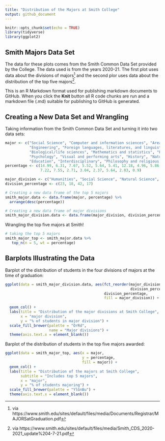 ```yaml
---
title: "Distribution of the Majors at Smith College"
output: github_document
---
```


```r
knitr::opts_chunk$set(echo = TRUE)
library(tidyverse)
library(ggplot2)
```

## Smith Majors Data Set

The data for these plots comes from the Smith Common Data Set provided by the College. The data used is from the years 2020-21. The first plot uses data about the divisions of majors^[via https://www.smith.edu/sites/default/files/media/Documents/Registrar/MAJORSatGraduation.pdf] and the second plor uses data about the distribution of the top five majors^[via https://www.smith.edu/sites/default/files/media/Smith_CDS_2020-2021_update%204-7-21.pdf].

This is an R Markdown format used for publishing markdown documents to GitHub. When you click the **Knit** button all R code chunks are run and a markdown file (.md) suitable for publishing to GitHub is generated.

## Creating a New Data Set and Wrangling

Taking information from the Smith Common Data Set and turning it into two data sets:

```r

major <- c("Social Science", "Computer and information sciences", "Area, ethnic, and gender studies", 
           "Engineering", "Foreign languages, literatures, and linguistics", "English", 
           "Biological/life sciences", "Mathematics and statistics", "Physical sciences", 
           "Psychology", "Visual and performing arts", "History", "Natural resources and conservation", 
           "Education", "Interdisciplinary", "Philosophy and religious studies", "Architecture")
percentage <- c(14.99, 6.31, 7.67, 5.52, 5.64, 5.41, 12.18, 4.96, 5.86, 
                7.22, 7.55, 2.71, 3.04, 2.37, 5.64, 2.03, 0.9)

major_division <- c("Humanities", "Social Science", "Natural Science", "Interdivisional/Self-Designed")
division_percentage <- c(23, 18, 42, 17)

# Creating a new data frame of the top 5 majors
smith_major.data <- data.frame(major, percentage) %>% 
  arrange(desc(percentage))

# Creating a new data frame of major divisions
smith_major_division.data <- data.frame(major_division, division_percentage)

```


Wrangling the top five majors at Smith!

```r

# taking the top 5 majors
smith_major_top <- smith_major.data %>%
   top_n(n = 5, wt = percentage)
```

## Barplots Illustrating the Data

Barplot of the distribution of students in the four divisions of majors at the time of graduation:

```r
ggplot(data = smith_major_division.data, aes(fct_reorder(major_division,
                                                         division_percentage),
                                             division_percentage,
                                             fill = major_division)) + 
                                             
  geom_col() +
  labs(title = "Distribution of the major divisions at Smith College", 
       x = "major division", 
       y = "% of students in major division") +
  scale_fill_brewer(palette = "OrRd",
                    name = "Major divisions") +
  theme(axis.text.x = element_blank())
```

Barplot of the distribution of students in the top five majors awarded:

```r
ggplot(data = smith_major_top, aes(x = major, 
                                   y = percentage, 
                                   fill = major)) + 
  geom_col() +
  labs(title = "Distribution of the majors at Smith College",
       subtitle = "Includes top 5 majors",
       x = "major",
       y = "% of students majoring") +
  scale_fill_brewer(palette = "YlGnBu") +
  theme(axis.text.x = element_blank())
```


